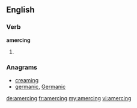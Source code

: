 ==English==

===Verb===
'''amercing'''

# {{present participle of|amerce}}

===Anagrams===
* [[creaming#English|creaming]]
* [[germanic#English|germanic]], [[Germanic#English|Germanic]]

[[de:amercing]]
[[fr:amercing]]
[[my:amercing]]
[[vi:amercing]]